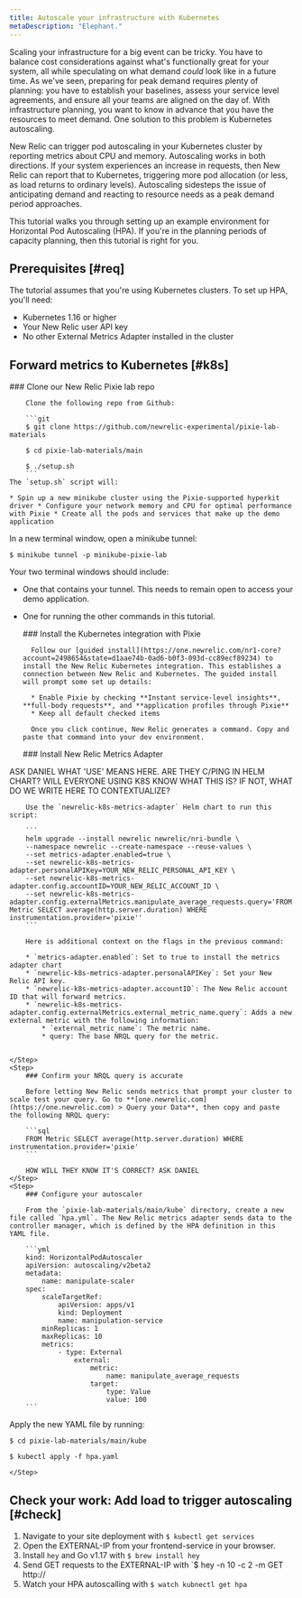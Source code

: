 ```yaml
---
title: Autoscale your infrastructure with Kubernetes
metaDescription: "Elephant."
---
```


Scaling your infrastructure for a big event can be tricky. You have to balance cost considerations against what's functionally great for your system, all while speculating on what demand *could* look like in a future time. As we've seen, preparing for peak demand requires plenty of planning: you have to establish your baselines, assess your service level agreements, and ensure all your teams are aligned on the day of. With infrastructure planning, you want to know in advance that you have the resources to meet demand. One solution to this problem is Kubernetes autoscaling.

New Relic can trigger pod autoscaling in your Kubernetes cluster by reporting metrics about CPU and memory. Autoscaling works in both directions. If your system experiences an increase in requests, then New Relic can report that to Kubernetes, triggering more pod allocation (or less, as load returns to ordinary levels). Autoscaling sidesteps the issue of anticipating demand and reacting to resource needs as a peak demand period approaches.

This tutorial walks you through setting up an example environment for Horizontal Pod Autoscaling (HPA). If you're in the planning periods of capacity planning, then this tutorial is right for you. 

## Prerequisites [#req]

The tutorial assumes that you're using Kubernetes clusters.  To set up HPA, you'll need:

* Kubernetes 1.16 or higher
* Your New Relic user API key 
* No other External Metrics Adapter installed in the cluster

## Forward metrics to Kubernetes [#k8s]

<Steps>
    <Step>
        ### Clone our New Relic Pixie lab repo

        Clone the following repo from Github:

        ```git 
        $ git clone https://github.com/newrelic-experimental/pixie-lab-materials 

        $ ​​cd pixie-lab-materials/main 

        $ ./setup.sh
        ```
    The `setup.sh` script will:
    
    * Spin up a new minikube cluster using the Pixie-supported hyperkit driver * Configure your network memory and CPU for optimal performance with Pixie * Create all the pods and services that make up the demo application

In a new terminal window, open a minikube tunnel:

`$ minikube tunnel -p minikube-pixie-lab`

Your two terminal windows should include: 

* One that contains your tunnel. This needs to remain open to access your demo application.
* One for running the other commands in this tutorial.

    </Step>
    <Step>
        ### Install the Kubernetes integration with Pixie

        Follow our [guided install](https://one.newrelic.com/nr1-core?account=2498654&state=d1aae74b-0ad6-b0f3-093d-cc89ecf89234) to install the New Relic Kubernetes integration. This establishes a connection between New Relic and Kubernetes. The guided install will prompt some set up details:

        * Enable Pixie by checking **Instant service-level insights**, **full-body requests**, and **application profiles through Pixie**
        * Keep all default checked items

        Once you click continue, New Relic generates a command. Copy and paste that command into your dev environment. 

    </Step>
    <Step>
        ### Install New Relic Metrics Adapter

ASK DANIEL WHAT 'USE' MEANS HERE. ARE THEY C/PING IN HELM CHART? WILL EVERYONE USING K8S KNOW WHAT THIS IS? IF NOT, WHAT DO WE WRITE HERE TO CONTEXTUALIZE?

        Use the `newrelic-k8s-metrics-adapter` Helm chart to run this script:

        ```
        helm upgrade --install newrelic newrelic/nri-bundle \
        --namespace newrelic --create-namespace --reuse-values \
        --set metrics-adapter.enabled=true \
        --set newrelic-k8s-metrics-adapter.personalAPIKey=YOUR_NEW_RELIC_PERSONAL_API_KEY \
        --set newrelic-k8s-metrics-adapter.config.accountID=YOUR_NEW_RELIC_ACCOUNT_ID \
        --set newrelic-k8s-metrics-adapter.config.externalMetrics.manipulate_average_requests.query='FROM Metric SELECT average(http.server.duration) WHERE instrumentation.provider='pixie''
        ```

        Here is additional context on the flags in the previous command:

        * `metrics-adapter.enabled`: Set to true to install the metrics adapter chart
        * `newrelic-k8s-metrics-adapter.personalAPIKey`: Set your New Relic API key.
        * `newrelic-k8s-metrics-adapter.accountID`: The New Relic account ID that will forward metrics.
        * `newrelic-k8s-metrics-adapter.config.externalMetrics.external_metric_name.query`: Adds a new external metric with the following information:
            * `external_metric_name`: The metric name.
            * query: The base NRQL query for the metric.


    </Step>
    <Step>
        ### Confirm your NRQL query is accurate

        Before letting New Relic sends metrics that prompt your cluster to scale test your query. Go to **[one.newrelic.com](https://one.newrelic.com) > Query your Data**, then copy and paste the following NRQL query:

        ```sql
        FROM Metric SELECT average(http.server.duration) WHERE instrumentation.provider='pixie'
        ```

        HOW WILL THEY KNOW IT'S CORRECT? ASK DANIEL 
    </Step>
    <Step>
        ### Configure your autoscaler

        From the `pixie-lab-materials/main/kube` directory, create a new file called `hpa.yml`. The New Relic metrics adapter sends data to the controller manager, which is defined by the HPA definition in this YAML file. 

        ```yml
        kind: HorizontalPodAutoscaler
        apiVersion: autoscaling/v2beta2
        metadata:
            name: manipulate-scaler
        spec:
            scaleTargetRef:
                apiVersion: apps/v1
                kind: Deployment
                name: manipulation-service
            minReplicas: 1
            maxReplicas: 10
            metrics:
                - type: External
                    external:
                        metric:
                            name: manipulate_average_requests
                        target:
                            type: Value
                            value: 100
        ```
Apply the new YAML file by running:

```
$ cd pixie-lab-materials/main/kube

$ ​​kubectl apply -f hpa.yaml
```
    </Step>
</Steps>

## Check your work: Add load to trigger autoscaling [#check]

1. Navigate to your site deployment with `$ kubectl get services`
2. Open the EXTERNAL-IP from your frontend-service in your browser.
3. Install `hey` and Go v1.17 with `$ brew install hey`
4. Send GET requests to the EXTERNAL-IP with `$ hey -n 10 -c 2 -m GET http://<EXTERNAL-IP>
5. Watch your HPA autoscalling with `$ watch kubnectl get hpa` 
